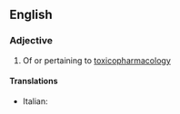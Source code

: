 ==English==

===Adjective===
{{en-adj|-}}

# Of or pertaining to [[toxicopharmacology]]

====Translations====
{{trans-top|pertaining to toxicopharmacology}}
* Italian: {{t-|it|tossicofarmacologico}}
{{trans-mid}}
{{trans-bottom}}